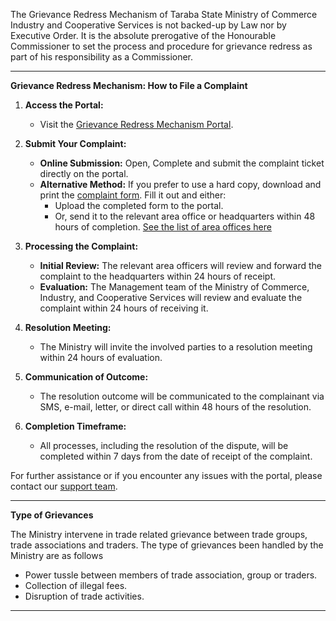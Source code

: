 The Grievance Redress Mechanism of Taraba State Ministry of Commerce Industry and Cooperative Services is not backed-up by
Law nor by Executive Order. It is the absolute prerogative of the Honourable Commissioner to set the process
and procedure for grievance redress as part of his responsibility as a Commissioner.

---

**Grievance Redress Mechanism: How to File a Complaint**

1. **Access the Portal:**
   - Visit the [Grievance Redress Mechanism Portal](https://tarabastategov.online/upload/).
2. **Submit Your Complaint:**

   - **Online Submission:** Open, Complete and submit the complaint ticket directly on the portal.
   - **Alternative Method:** If you prefer to use a hard copy, download and print the [complaint form](#). Fill it out and either:
     - Upload the completed form to the portal.
     - Or, send it to the relevant area office or headquarters within 48 hours of completion. [See the list of area offices here](#)

3. **Processing the Complaint:**

   - **Initial Review:** The relevant area officers will review and forward the complaint to the headquarters within 24 hours of receipt.
   - **Evaluation:** The Management team of the Ministry of Commerce, Industry, and Cooperative Services will review and evaluate the complaint within 24 hours of receiving it.

4. **Resolution Meeting:**

   - The Ministry will invite the involved parties to a resolution meeting within 24 hours of evaluation.

5. **Communication of Outcome:**

   - The resolution outcome will be communicated to the complainant via SMS, e-mail, letter, or direct call within 48 hours of the resolution.

6. **Completion Timeframe:**
   - All processes, including the resolution of the dispute, will be completed within 7 days from the date of receipt of the complaint.

For further assistance or if you encounter any issues with the portal, please contact our [support team](tel:+2349030690129).

---

**Type of Grievances**

The Ministry intervene in trade related grievance between trade groups, trade associations and traders.
The type of grievances been handled by the Ministry are as follows

- Power tussle between members of trade association, group or traders.
- Collection of illegal fees.
- Disruption of trade activities.

---
